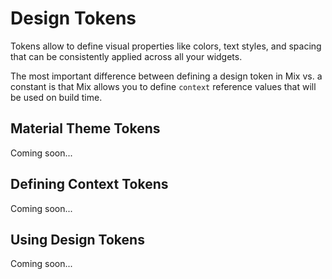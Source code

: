 
# Design Tokens

Tokens allow to define visual properties like colors, text styles, and spacing that can be consistently applied across all your widgets.
 
The most important difference between defining a design token in Mix vs. a constant is that Mix allows you to define `context` reference values that will be used on build time.

## Material Theme Tokens
Coming soon...
## Defining Context Tokens
Coming soon...
## Using Design Tokens
Coming soon...